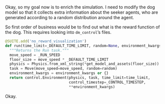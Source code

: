 Okay, so my goal now is to enrich the simulation. I need to modify the dog model so that it collects extra information about the seeker agents, who are generated according to a random distribution around the agent.

So first order of business would be to find out what is the reward function of the dog. This requires looking into `dm_control`'s files.

```python
@SUITE.add('no_reward_visualization')
def run(time_limit=_DEFAULT_TIME_LIMIT, random=None, environment_kwargs=None):
  """Returns the Run task."""
  move_speed = _RUN_SPEED
  floor_size = move_speed * _DEFAULT_TIME_LIMIT
  physics = Physics.from_xml_string(*get_model_and_assets(floor_size))
  task = Move(move_speed=move_speed, random=random)
  environment_kwargs = environment_kwargs or {}
  return control.Environment(physics, task, time_limit=time_limit,
                             control_timestep=_CONTROL_TIMESTEP,
                             **environment_kwargs)
```

Okay. 




